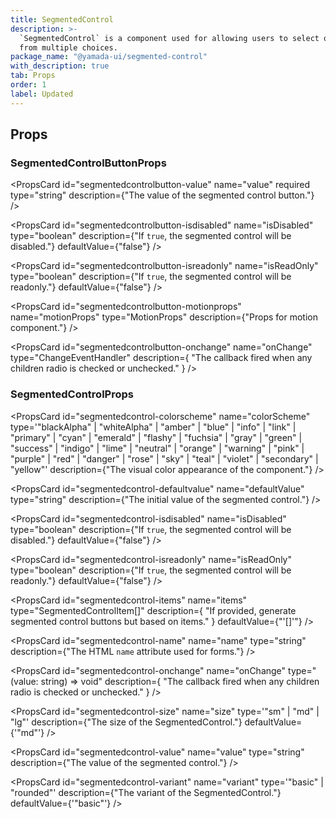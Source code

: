 ```yaml
---
title: SegmentedControl
description: >-
  `SegmentedControl` is a component used for allowing users to select one option
  from multiple choices.
package_name: "@yamada-ui/segmented-control"
with_description: true
tab: Props
order: 1
label: Updated
---
```


## Props

### SegmentedControlButtonProps

<PropsCard
  id="segmentedcontrolbutton-value"
  name="value"
  required
  type="string"
  description={"The value of the segmented control button."}
/>

<PropsCard
  id="segmentedcontrolbutton-isdisabled"
  name="isDisabled"
  type="boolean"
  description={"If `true`, the segmented control will be disabled."}
  defaultValue={"false"}
/>

<PropsCard
  id="segmentedcontrolbutton-isreadonly"
  name="isReadOnly"
  type="boolean"
  description={"If `true`, the segmented control will be readonly."}
  defaultValue={"false"}
/>

<PropsCard
  id="segmentedcontrolbutton-motionprops"
  name="motionProps"
  type="MotionProps"
  description={"Props for motion component."}
/>

<PropsCard
  id="segmentedcontrolbutton-onchange"
  name="onChange"
  type="ChangeEventHandler<HTMLInputElement>"
  description={
    "The callback fired when any children radio is checked or unchecked."
  }
/>

### SegmentedControlProps

<PropsCard
  id="segmentedcontrol-colorscheme"
  name="colorScheme"
  type='"blackAlpha" | "whiteAlpha" | "amber" | "blue" | "info" | "link" | "primary" | "cyan" | "emerald" | "flashy" | "fuchsia" | "gray" | "green" | "success" | "indigo" | "lime" | "neutral" | "orange" | "warning" | "pink" | "purple" | "red" | "danger" | "rose" | "sky" | "teal" | "violet" | "secondary" | "yellow"'
  description={"The visual color appearance of the component."}
/>

<PropsCard
  id="segmentedcontrol-defaultvalue"
  name="defaultValue"
  type="string"
  description={"The initial value of the segmented control."}
/>

<PropsCard
  id="segmentedcontrol-isdisabled"
  name="isDisabled"
  type="boolean"
  description={"If `true`, the segmented control will be disabled."}
  defaultValue={"false"}
/>

<PropsCard
  id="segmentedcontrol-isreadonly"
  name="isReadOnly"
  type="boolean"
  description={"If `true`, the segmented control will be readonly."}
  defaultValue={"false"}
/>

<PropsCard
  id="segmentedcontrol-items"
  name="items"
  type="SegmentedControlItem[]"
  description={
    "If provided, generate segmented control buttons but based on items."
  }
  defaultValue={"'[]'"}
/>

<PropsCard
  id="segmentedcontrol-name"
  name="name"
  type="string"
  description={"The HTML `name` attribute used for forms."}
/>

<PropsCard
  id="segmentedcontrol-onchange"
  name="onChange"
  type="(value: string) => void"
  description={
    "The callback fired when any children radio is checked or unchecked."
  }
/>

<PropsCard
  id="segmentedcontrol-size"
  name="size"
  type='"sm" | "md" | "lg"'
  description={"The size of the SegmentedControl."}
  defaultValue={'"md"'}
/>

<PropsCard
  id="segmentedcontrol-value"
  name="value"
  type="string"
  description={"The value of the segmented control."}
/>

<PropsCard
  id="segmentedcontrol-variant"
  name="variant"
  type='"basic" | "rounded"'
  description={"The variant of the SegmentedControl."}
  defaultValue={'"basic"'}
/>
